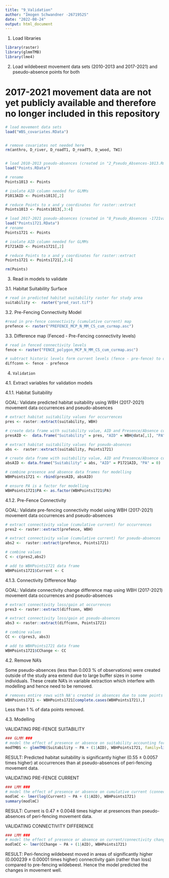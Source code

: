```yaml
---
title: "9_Validation"
author: "Imogen Schwandner -2671952S"
date: "2022-08-24"
output: html_document
---
```


1. Load libraries

```r
library(raster)
library(glmmTMB)
library(lme4)
```

2. Load wildebeest movement data sets (2010-2013 and 2017-2021) and pseudo-absence points for both

# 2017-2021 movement data are not yet publicly available and therefore no longer included in this repository

```r
# load movement data sets
load("WBS_covariates.RData")


# remove covariates not needed here
rm(anthro, D_river, D_roadT1, D_roadT5, D_wood, TWI)


# load 2010-2013 pseudo-absences (created in "2_Pseudo_Absences-1013.Rmd")
load("Points.RData")

# rename
Points1013 <- Points

# isolate AID column needed for GLMMs
P1013AID <- Points1013[,2]

# reduce Points to x and y coordinates for raster::extract
Points1013 <- Points1013[,3:4]

# load 2017-2021 pseudo-absences (created in "8_Pseudo_Absences -1721validation.Rmd")
load("Points1721.RData")
# rename
Points1721 <- Points

# isolate AID column needed for GLMMs
P1721AID <- Points1721[,2]

# reduce Points to x and y coordinates for raster::extract
Points1721 <- Points1721[,3:4]

rm(Points)
```

3. Read in models to validate

3.1. Habitat Suitability Surface
```r
# read in predicted habitat suitability raster for study area
suitability <-  raster("pred_rast.tif")
```

3.2. Pre-Fencing Connectivity Model
```r
#read in pre-fence connectivity (cumulative current) map
prefence <- raster("PREFENCE_MCP_N_MM_CS_cum_curmap.asc")
```

3.3. Difference map (Fenced - Pre-Fencing connectivity levels)

```r
# read in fenced connectivity levels
fence <- raster("FENCE_polygon_MCP_N_MM_CS_cum_curmap.asc")

# subtract historic levels form current levels (fence - pre-fence) to obtain difference map where losses in connectivity show up as negatives and gains as positives
diffconn <- fence - prefence
```


4.     Validation

4.1.   Extract variables for validation models

4.1.1. Habitat Suitability

GOAL: Validate predicted habitat suitability using WBH (2017-2021) movement data occurrences and pseudo-absences


```r
# extract habitat suitability values for occurrences
pres <- raster::extract(suitability, WBH)

# create data frame with suitability value, AID and Presence/Absence column (1 = presence)
presAID <-  data.frame("Suitability" = pres, "AID" = WBH@data[,1], "PA" = 1)

# extract habitat suitability values for pseudo-absences
abs <-  raster::extract(suitability, Points1721)

# create data frame with suitability value, AID and Presence/Absence column (0 = absence)
absAID <- data.frame("Suitability" = abs, "AID" = P1721AID, "PA" = 0)

# combine presence and absence data frames for modelling
WBHPoints1721 <- rbind(presAID, absAID)

# ensure PA is a factor for modelling
WBHPoints1721$PA <- as.factor(WBHPoints1721$PA)

```


4.1.2. Pre-Fence Connectivity

GOAL: Validate pre-fencing connectivity model using WBH (2017-2021) movement data occurrences and pseudo-absences


```r
# extract connectivity value (cumulative current) for occurrences
pres2 <- raster::extract(prefence, WBH)

# extract connectivity value (cumulative current) for pseudo-absences
abs2 <-  raster::extract(prefence, Points1721)

# combine values
C <- c(pres2,abs2)

# add to WBHPoints1721 data frame
WBHPoints1721$Current <- C

```



4.1.3. Connectivity Difference Map

GOAL: Validate connectivity change difference map using WBH (2017-2021) movement data occurrences and pseudo-absences


```r
# extract connectivity loss/gain at occurrences
pres3 <- raster::extract(diffconn, WBH)

# extract connectivity loss/gain at pseudo-absences
abs3 <- raster::extract(diffconn, Points1721)

# combine values
CC <- c(pres3, abs3)

# add to WBHPoints1721 data frame
WBHPoints1721$CChange <- CC
```

4.2. Remove NA's

Some pseudo-absences (less than 0.003 % of observations) were created outside of the study area extend due to large buffer sizes in some individuals. These create NA's in variable extraction which interfere with modelling and hence need to be removed.

```r
# removes entire rows with NA's created in absences due to some points coming from buffers outside of the range of the study area
WBHPoints1721 <- WBHPoints1721[complete.cases(WBHPoints1721),]
```

Less than 1 % of data points removed.

4.3. Modelling

######################################################
######### VALIDATING PRE-FENCE SUITABILITY ###########
######################################################

```r
### GLMM ###
# model the effect of presence or absence on suitability accounting for variation in animal ID (AID) with a logit link from a beta distribution
modTMBS <- glmmTMB(Suitability ~ PA + (1|AID), WBHPoints1721, family=list(family="beta",link="logit"))
```

RESULT: 
Predicted habitat suitability is significantly higher (0.55 ± 0.0057 times higher) at occurrences than at pseudo-absences of peri-fencing movement data.


######################################################
######### VALIDATING PRE-FENCE CURRENT ###############
######################################################

```r
### LMM ###
# model the effect of presence or absence on cumulative current (connectivity) - current is log transformed to normalise - using a linear mixed effects model and a random effect for animal ID
modlmC <- lmer(log(Current) ~ PA + (1|AID), WBHPoints1721)
summary(modlmC)
```

RESULT:
Current is 0.47 ± 0.0048 times higher at presences than pseudo-absences of peri-fencing movement data. 


######################################################
######### VALIDATING CONNECTIVITY DIFFERENCE #########
######################################################

```r
### LMM ###
# model the effect of presence or absence on current/connectivity change accounting for variation in animal ID (AID) from a normal distribution
modlmCC <- lmer(CChange ~ PA + (1|AID), WBHPoints1721)
```


RESULT:
Peri-fencing wildebeest moved in areas of significantly higher (0.000239 ± 0.00001 times higher) connectivity gain (rather than loss) compared to pre-fencing wildebeest. Hence the model predicted the changes in movement well.


